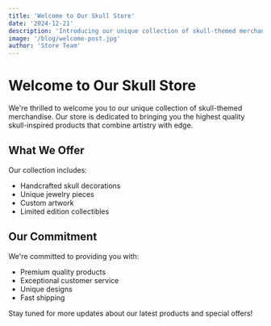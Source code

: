```yaml
---
title: 'Welcome to Our Skull Store'
date: '2024-12-21'
description: 'Introducing our unique collection of skull-themed merchandise'
image: '/blog/welcome-post.jpg'
author: 'Store Team'
---
```


# Welcome to Our Skull Store

We're thrilled to welcome you to our unique collection of skull-themed merchandise. Our store is dedicated to bringing you the highest quality skull-inspired products that combine artistry with edge.

## What We Offer

Our collection includes:
- Handcrafted skull decorations
- Unique jewelry pieces
- Custom artwork
- Limited edition collectibles

## Our Commitment

We're committed to providing you with:
- Premium quality products
- Exceptional customer service
- Unique designs
- Fast shipping

Stay tuned for more updates about our latest products and special offers!
